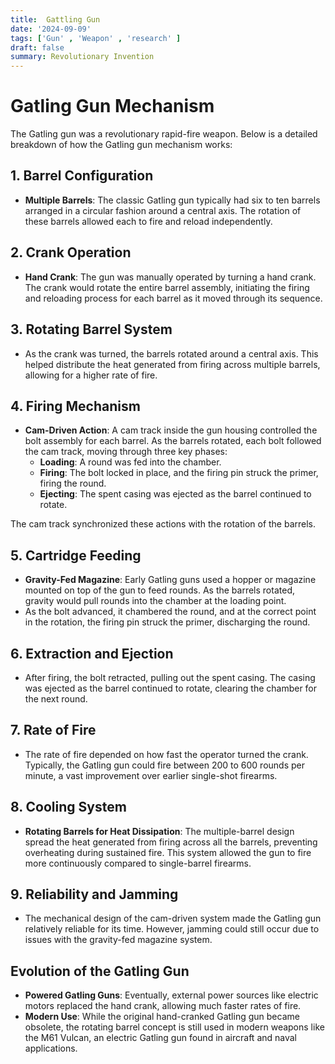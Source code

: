 ```yaml
---
title:  Gattling Gun
date: '2024-09-09'
tags: ['Gun' , 'Weapon' , 'research' ]
draft: false
summary: Revolutionary Invention
---
```


# Gatling Gun Mechanism

The Gatling gun was a revolutionary rapid-fire weapon. Below is a detailed breakdown of how the Gatling gun mechanism works:

## 1. Barrel Configuration

- **Multiple Barrels**: The classic Gatling gun typically had six to ten barrels arranged in a circular fashion around a central axis. The rotation of these barrels allowed each to fire and reload independently.

## 2. Crank Operation

- **Hand Crank**: The gun was manually operated by turning a hand crank. The crank would rotate the entire barrel assembly, initiating the firing and reloading process for each barrel as it moved through its sequence.

## 3. Rotating Barrel System

- As the crank was turned, the barrels rotated around a central axis. This helped distribute the heat generated from firing across multiple barrels, allowing for a higher rate of fire.

## 4. Firing Mechanism

- **Cam-Driven Action**: A cam track inside the gun housing controlled the bolt assembly for each barrel. As the barrels rotated, each bolt followed the cam track, moving through three key phases:
  - **Loading**: A round was fed into the chamber.
  - **Firing**: The bolt locked in place, and the firing pin struck the primer, firing the round.
  - **Ejecting**: The spent casing was ejected as the barrel continued to rotate.

The cam track synchronized these actions with the rotation of the barrels.

## 5. Cartridge Feeding

- **Gravity-Fed Magazine**: Early Gatling guns used a hopper or magazine mounted on top of the gun to feed rounds. As the barrels rotated, gravity would pull rounds into the chamber at the loading point.
- As the bolt advanced, it chambered the round, and at the correct point in the rotation, the firing pin struck the primer, discharging the round.

## 6. Extraction and Ejection

- After firing, the bolt retracted, pulling out the spent casing. The casing was ejected as the barrel continued to rotate, clearing the chamber for the next round.

## 7. Rate of Fire

- The rate of fire depended on how fast the operator turned the crank. Typically, the Gatling gun could fire between 200 to 600 rounds per minute, a vast improvement over earlier single-shot firearms.

## 8. Cooling System

- **Rotating Barrels for Heat Dissipation**: The multiple-barrel design spread the heat generated from firing across all the barrels, preventing overheating during sustained fire. This system allowed the gun to fire more continuously compared to single-barrel firearms.

## 9. Reliability and Jamming

- The mechanical design of the cam-driven system made the Gatling gun relatively reliable for its time. However, jamming could still occur due to issues with the gravity-fed magazine system.

## Evolution of the Gatling Gun

- **Powered Gatling Guns**: Eventually, external power sources like electric motors replaced the hand crank, allowing much faster rates of fire.
- **Modern Use**: While the original hand-cranked Gatling gun became obsolete, the rotating barrel concept is still used in modern weapons like the M61 Vulcan, an electric Gatling gun found in aircraft and naval applications.

